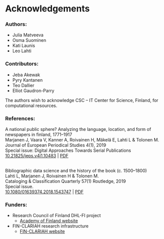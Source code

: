 # Acknowledgements {.unnumbered}


<h3> Authors: </h3>
- Julia Matveeva
- Osma Suominen
- Kati Launis
- Leo Lahti

<h3> Contributors: </h3>
- Jeba Akewak
- Pyry Kantanen
- Teo Dallier
- Elliot Gaudron-Parry


The authors wish to acknowledge CSC – IT Center for Science, Finland, for computational resources.

<h3> References: </h3>
A national public sphere? Analyzing the language, location, and form of newspapers in finland, 1771–1917 <br>
Marjanen J, Vaara V, Kanner A, Roivainen H, Mäkelä E, Lahti L & Tolonen M.<br>
Journal of European Periodical Studies 4(1), 2019<br>
Special issue: Digital Approaches Towards Serial Publications<br>
<a href="https://doi.org/10.21825/jeps.v4i1.10483">10.21825/jeps.v4i1.10483</a> | <a href="https://github.com/openresearchlabs/openresearchlabs.github.io/blob/master/content/publication_resources/papers/2019-Marjanen-JEPS.pdf">PDF</a>
<br><br>

Bibliographic data science and the history of the book (c. 1500–1800)<br>
Lahti L, Marjanen J, Roivainen H & Tolonen M.<br>
Cataloging & Classification Quarterly 57(1) Routledge, 2019<br>
Special issue.<br>
<a href="https://doi.org/10.1080/01639374.2018.1543747">10.1080/01639374.2018.1543747</a> | <a href="https://github.com/openresearchlabs/openresearchlabs.github.io/blob/master/content/publication_resources/papers/2019-Lahti-CCQ.pdf">PDF</a>

<h3> Funders: </h3>
- Research Council of Finland DHL-FI project
    - <a href="https://www.aka.fi/en/">Academy of Finland website</a>    

- FIN-CLARIAH research infrastructure
    - <a href="https://www.kielipankki.fi/organization/fin-clariah/">FIN-CLARIAH website</a>
